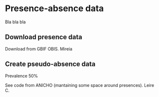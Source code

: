 # Presence-absence data

Bla bla bla

## Download presence data

Download from GBIF OBIS. Mireia

## Create pseudo-absence data

Prevalence 50%

See code from ANICHO (mantaining some space around presences). Leire C.



